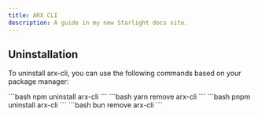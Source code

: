 ```yaml
---
title: ARX CLI
description: A guide in my new Starlight docs site.
---
```


## Uninstallation

To uninstall arx-cli, you can use the following commands based on your package manager:

<Tabs>
  <TabItem label="npm">
    ```bash
  npm uninstall arx-cli
    ```
  </TabItem>
  <TabItem label="yarn">
    ```bash
   yarn remove arx-cli
    ```
  </TabItem>
  <TabItem label="pnpm">
    ```bash
    pnpm uninstall arx-cli
    ```
  </TabItem>
  <TabItem label="bun">
    ```bash
    bun remove arx-cli
    ```
  </TabItem>
</Tabs>

